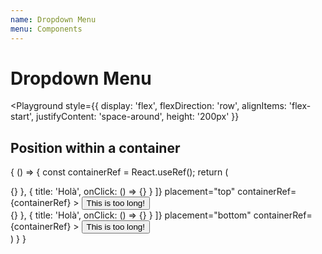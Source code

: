 ```yaml
---
name: Dropdown Menu
menu: Components
---
```



# Dropdown Menu

<Playground
  style={{
    display: 'flex',
    flexDirection: 'row',
    alignItems: 'flex-start',
    justifyContent: 'space-around',
    height: '200px'
  }}
>
  <DropdownDemo/>
</Playground>

## Position within a container

<Playground >

{
() => {
const containerRef = React.useRef();
return (

 <div ref={containerRef} style={{height:"250px", display: "flex", background: "ghostwhite"}}>
<DropdownMenu
elements={[
{
title: 'Hello',
onClick: () => {}
},
{
title: 'Holà',
onClick: () => {}
}
]}
placement="top"
containerRef={containerRef} >
<Button nature='primary'>This is too long!</Button>
</DropdownMenu>
<div style={{alignSelf:"flex-end"}}>
<DropdownMenu
elements={[
{
title: 'Hello',
onClick: () => {}
},
{
title: 'Holà',
onClick: () => {}
}
]}
placement="bottom"
containerRef={containerRef} >
<Button nature='primary'>This is too long!</Button>
</DropdownMenu>
</div>
</div>
)
}
}

</Playground>
